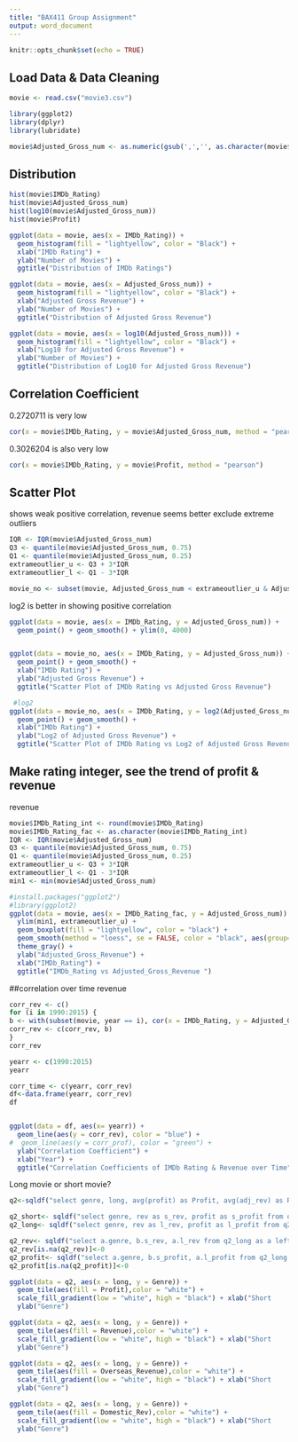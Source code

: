 ```yaml
---
title: "BAX411 Group Assignment"
output: word_document
---
```


```r
knitr::opts_chunk$set(echo = TRUE)
```

## Load Data & Data Cleaning
```r
movie <- read.csv("movie3.csv")

library(ggplot2)
library(dplyr)
library(lubridate)

movie$Adjusted_Gross_num <- as.numeric(gsub(',','', as.character(movie$Adjusted_Gross)))
```

## Distribution 
```r
hist(movie$IMDb_Rating) 
hist(movie$Adjusted_Gross_num)
hist(log10(movie$Adjusted_Gross_num))
hist(movie$Profit)

ggplot(data = movie, aes(x = IMDb_Rating)) +
  geom_histogram(fill = "lightyellow", color = "Black") +
  xlab("IMDb Rating") +
  ylab("Number of Movies") +
  ggtitle("Distribution of IMDb Ratings")

ggplot(data = movie, aes(x = Adjusted_Gross_num)) +
  geom_histogram(fill = "lightyellow", color = "Black") +
  xlab("Adjusted Gross Revenue") +
  ylab("Number of Movies") +
  ggtitle("Distribution of Adjusted Gross Revenue")

ggplot(data = movie, aes(x = log10(Adjusted_Gross_num))) +
  geom_histogram(fill = "lightyellow", color = "Black") +
  xlab("Log10 for Adjusted Gross Revenue") +
  ylab("Number of Movies") +
  ggtitle("Distribution of Log10 for Adjusted Gross Revenue")
```

## Correlation Coefficient
0.2720711 is very low
```r
cor(x = movie$IMDb_Rating, y = movie$Adjusted_Gross_num, method = "pearson")
```

0.3026204 is also very low
```r
cor(x = movie$IMDb_Rating, y = movie$Profit, method = "pearson")
```

## Scatter Plot
shows weak positive correlation, revenue seems better 
exclude extreme outliers
```r
IQR <- IQR(movie$Adjusted_Gross_num)
Q3 <- quantile(movie$Adjusted_Gross_num, 0.75)
Q1 <- quantile(movie$Adjusted_Gross_num, 0.25)
extrameoutlier_u <- Q3 + 3*IQR
extrameoutlier_l <- Q1 - 3*IQR

movie_no <- subset(movie, Adjusted_Gross_num < extrameoutlier_u & Adjusted_Gross_num > extrameoutlier_l)
```

log2 is better in showing positive correlation
```r
ggplot(data = movie, aes(x = IMDb_Rating, y = Adjusted_Gross_num)) +
  geom_point() + geom_smooth() + ylim(0, 4000)


ggplot(data = movie_no, aes(x = IMDb_Rating, y = Adjusted_Gross_num)) +
  geom_point() + geom_smooth() +
  xlab("IMDb Rating") +
  ylab("Adjusted Gross Revenue") +
  ggtitle("Scatter Plot of IMDb Rating vs Adjusted Gross Revenue")

 #log2
ggplot(data = movie_no, aes(x = IMDb_Rating, y = log2(Adjusted_Gross_num))) +
  geom_point() + geom_smooth() +
  xlab("IMDb Rating") +
  ylab("Log2 of Adjusted Gross Revenue") +
  ggtitle("Scatter Plot of IMDb Rating vs Log2 of Adjusted Gross Revenue")
```


## Make rating integer, see the trend of profit & revenue
revenue
```r
movie$IMDb_Rating_int <- round(movie$IMDb_Rating)
movie$IMDb_Rating_fac <- as.character(movie$IMDb_Rating_int)
IQR <- IQR(movie$Adjusted_Gross_num)
Q3 <- quantile(movie$Adjusted_Gross_num, 0.75)
Q1 <- quantile(movie$Adjusted_Gross_num, 0.25)
extrameoutlier_u <- Q3 + 3*IQR
extrameoutlier_l <- Q1 - 3*IQR
min1 <- min(movie$Adjusted_Gross_num)

#install.packages("ggplot2")
#library(ggplot2)
ggplot(data = movie, aes(x = IMDb_Rating_fac, y = Adjusted_Gross_num)) +
  ylim(min1, extrameoutlier_u) +
  geom_boxplot(fill = "lightyellow", color = "black") +
  geom_smooth(method = "loess", se = FALSE, color = "black", aes(group=1)) +
  theme_gray() +
  ylab("Adjusted_Gross_Revenue") +
  xlab("IMDb_Rating") +
  ggtitle("IMDb_Rating vs Adjusted_Gross_Revenue ")

```

##correlation over time
revenue
```r
corr_rev <- c()
for (i in 1990:2015) {
b <- with(subset(movie, year == i), cor(x = IMDb_Rating, y = Adjusted_Gross_num, method = "pearson"))
corr_rev <- c(corr_rev, b)
}
corr_rev

yearr <- c(1990:2015)
yearr

corr_time <- c(yearr, corr_rev)
df<-data.frame(yearr, corr_rev)
df


ggplot(data = df, aes(x= yearr)) +
  geom_line(aes(y = corr_rev), color = "blue") +
#  geom_line(aes(y = corr_prof), color = "green") +
  ylab("Correlation Coefficient") +
  xlab("Year") +
  ggtitle("Correlation Coefficients of IMDb Rating & Revenue over Time")

```

Long movie or short movie?
```r
q2<-sqldf("select genre, long, avg(profit) as Profit, avg(adj_rev) as Revenue, avg(o_rev) as Overseas_Revenue, avg(d_rev) as Domestic_Rev, avg(budget) from mv group by 1,2  ")

q2_short<- sqldf("select genre, rev as s_rev, profit as s_profit from q2 where long =0")
q2_long<- sqldf("select genre, rev as l_rev, profit as l_profit from q2 where long =1")

q2_rev<- sqldf("select a.genre, b.s_rev, a.l_rev from q2_long as a left join q2_short as b on a.genre=b.genre")
q2_rev[is.na(q2_rev)]<-0
q2_profit<- sqldf("select a.genre, b.s_profit, a.l_profit from q2_long as a left join q2_short as b on a.genre=b.genre")
q2_profit[is.na(q2_profit)]<-0

ggplot(data = q2, aes(x = long, y = Genre)) +
  geom_tile(aes(fill = Profit),color = "white") +
  scale_fill_gradient(low = "white", high = "black") + xlab("Short                                         Long") +
  ylab("Genre") 

ggplot(data = q2, aes(x = long, y = Genre)) +
  geom_tile(aes(fill = Revenue),color = "white") +
  scale_fill_gradient(low = "white", high = "black") + xlab("Short                                         Long") +
  ylab("Genre") 

ggplot(data = q2, aes(x = long, y = Genre)) +
  geom_tile(aes(fill = Overseas_Revenue),color = "white") +
  scale_fill_gradient(low = "white", high = "black") + xlab("Short                                         Long") +
  ylab("Genre")

ggplot(data = q2, aes(x = long, y = Genre)) +
  geom_tile(aes(fill = Domestic_Rev),color = "white") +
  scale_fill_gradient(low = "white", high = "black") + xlab("Short                                         Long") +
  ylab("Genre")
```


